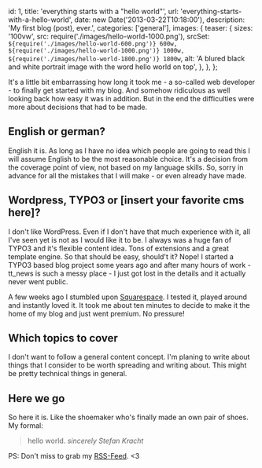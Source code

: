   id: 1,
  title: 'everything starts with a "hello world"',
  url: 'everything-starts-with-a-hello-world',
  date: new Date('2013-03-22T10:18:00'),
  description: 'My first blog (post), ever.',
  categories: ['general'],
  images: {
    teaser: {
      sizes: '100vw',
      src: require('./images/hello-world-1000.png'),
      srcSet: `${require('./images/hello-world-600.png')} 600w, ${require('./images/hello-world-1000.png')} 1000w, ${require('./images/hello-world-1800.png')} 1800w`,
      alt:
        'A blured black and white portrait image with the word hello world on top',
    },
  },
};

It's a little bit embarrassing how long it took me - a so-called web developer - to finally get started with my blog. And somehow ridiculous as well looking back how easy it was in addition. But in the end the difficulties were more about decisions that had to be made.

## English or german?

English it is. As long as I have no idea which people are going to read this I will assume English to be the most reasonable choice. It's a decision from the coverage point of view, not based on my language skills. So, sorry in advance for all the mistakes that I will make - or even already have made.

## Wordpress, TYPO3 or [insert your favorite cms here]?

I don't like WordPress. Even if I don't have that much experience with it, all I've seen yet is not as I would like it to be. I always was a huge fan of TYPO3 and it's flexible content idea. Tons of extensions and a great template engine. So that should be easy, should't it? Nope! I started a TYPO3 based blog project some years ago and after many hours of work - tt_news is such a messy place - I just got lost in the details and it actually never went public.

A few weeks ago I stumbled upon [Squarespace](https://de.squarespace.com/). I tested it, played around and instantly loved it. It took me about ten minutes to decide to make it the home of my blog and just went premium. No pressure!

## Which topics to cover

I don't want to follow a general content concept. I'm planing to write about things that I consider to be worth spreading and writing about. This might be pretty technical things in general.

## Here we go

So here it is. Like the shoemaker who's finally made an own pair of shoes. My formal:

> hello world. <cite>sincerely Stefan Kracht</cite>

PS: Don't miss to grab my [RSS-Feed](https://stefankracht.de/static/rss.xml). <3
